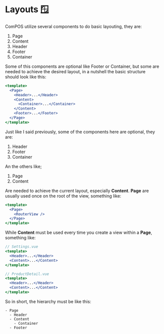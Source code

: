 

<Meta title="Layouts" />

# Layouts 🪟
ComPOS utilize several components to do basic layouting, they are:

1. Page
2. Content
3. Header
4. Footer
5. Container

Some of this components are optional like Footer or Container, but some are needed to achieve the desired layout, in a nutshell the basic structure should look like this:

```jsx
<template>
  <Page>
    <Header>...</Header>
    <Content>
      <Container>...</Container>
    </Content>
    <Footer>...</Footer>
  </Page>
</template>
```

Just like I said previously, some of the components here are optional, they are:

1. Header
2. Footer
3. Container

An the others like;

1. Page
2. Content

Are needed to achieve the current layout, especially **Content**. **Page** are usually used once on the root of the view, something like:

```jsx
<template>
  <Page>
    <RouterView />
  </Page>
</template>
```

While **Content** must be used every time you create a view within a **Page**, something like:

```jsx
// Settings.vue
<template>
  <Header>...</Header>
  <Content>...</Content>
</template>

// ProductDetail.vue
<template>
  <Header>...</Header>
  <Content>...</Content>
</template>
```

So in short, the hierarchy must be like this:

```
- Page
  - Header
  - Content
    - Container
  - Footer
```
